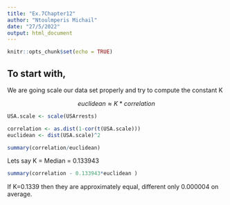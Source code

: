 ```yaml
---
title: "Ex.7Chapter12"
author: "Ntoulmperis Michail"
date: "27/5/2022"
output: html_document
---
```


```r
knitr::opts_chunk$set(echo = TRUE)
```

## To start with,
We  are going scale our data set properly and try to compute the constant K


$$euclidean\approx K * correlation$$

```r
USA.scale <- scale(USArrests)

correlation <- as.dist(1-cor(t(USA.scale)))
euclidean <- dist(USA.scale)^2

summary(correlation/euclidean)
```
Lets say K = Median = 0.133943 
```r
summary(correlation - 0.133943*euclidean )
```
If K=0.1339 then they are approximately equal, different only 0.000004 on average.